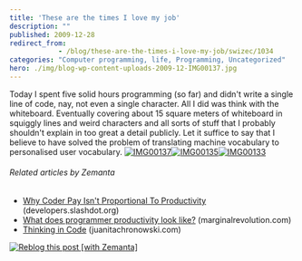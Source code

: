 ```yaml
---
title: 'These are the times I love my job'
description: ""
published: 2009-12-28
redirect_from: 
            - /blog/these-are-the-times-i-love-my-job/swizec/1034
categories: "Computer programming, life, Programming, Uncategorized"
hero: ./img/blog-wp-content-uploads-2009-12-IMG00137.jpg
---
```

Today I spent five solid hours programming (so far) and didn&#x27;t write a single line of code, nay, not even a single character. All I did was think with the whiteboard. Eventually covering about 15 square meters of whiteboard in squiggly lines and weird characters and all sorts of stuff that I probably shouldn&#x27;t explain in too great a detail publicly. Let it suffice to say that I believe to have solved the problem of translating machine vocabulary to personalised user vocabulary. [![IMG00137](http://swizec.com/blog/wp-content/uploads/2009/12/IMG00137.jpg "IMG00137")](./img/blog-wp-content-uploads-2009-12-IMG00137.jpg)[![IMG00135](http://swizec.com/blog/wp-content/uploads/2009/12/IMG00135.jpg "IMG00135")](./img/blog-wp-content-uploads-2009-12-IMG00135.jpg)[![IMG00133](http://swizec.com/blog/wp-content/uploads/2009/12/IMG00133.jpg "IMG00133")](./img/blog-wp-content-uploads-2009-12-IMG00133.jpg)

###### Related articles by Zemanta

- [Why Coder Pay Isn&#x27;t Proportional To Productivity](http://developers.slashdot.org/story/09/12/23/1820214/Why-Coder-Pay-Isnt-Proportional-To-Productivity?from=rss) (developers.slashdot.org)
- [What does programmer productivity look like?](http://www.marginalrevolution.com/marginalrevolution/2009/12/what-does-programmer-productivity-look-like.html) (marginalrevolution.com)
- [Thinking in Code](http://www.juanitachronowski.com/jdcblog/?p=2048) (juanitachronowski.com)

[![Reblog this post \[with Zemanta\]](http://img.zemanta.com/reblog_e.png?x-id=9e9ff916-994c-4c7e-880d-90febe453b07)](http://reblog.zemanta.com/zemified/9e9ff916-994c-4c7e-880d-90febe453b07/ "Reblog this post \[with Zemanta]")